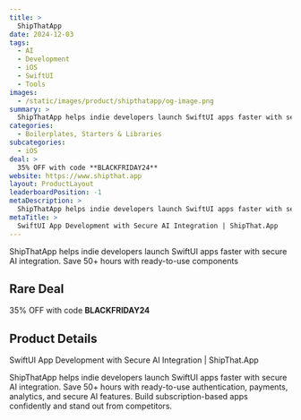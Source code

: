```yaml
---
title: >
  ShipThatApp
date: 2024-12-03
tags:
  - AI
  - Development
  - iOS
  - SwiftUI
  - Tools
images:
  - /static/images/product/shipthatapp/og-image.png
summary: >
  ShipThatApp helps indie developers launch SwiftUI apps faster with secure AI integration. Save 50+ hours with ready-to-use components
categories:
  - Boilerplates, Starters & Libraries
subcategories:
  - iOS
deal: >
  35% OFF with code **BLACKFRIDAY24**
website: https://www.shipthat.app
layout: ProductLayout
leaderboardPosition: -1
metaDescription: >
  ShipThatApp helps indie developers launch SwiftUI apps faster with secure AI integration. Save 50+ hours with ready-to-use authentication, payments, analytics, and secure AI features. Build subscription-based apps confidently and stand out from competitors.
metaTitle: >
  SwiftUI App Development with Secure AI Integration | ShipThat.App
---
```

ShipThatApp helps indie developers launch SwiftUI apps faster with secure AI integration. Save 50+ hours with ready-to-use components

## Rare Deal

35% OFF with code **BLACKFRIDAY24**

## Product Details

SwiftUI App Development with Secure AI Integration | ShipThat.App

ShipThatApp helps indie developers launch SwiftUI apps faster with secure AI integration. Save 50+ hours with ready-to-use authentication, payments, analytics, and secure AI features. Build subscription-based apps confidently and stand out from competitors.
